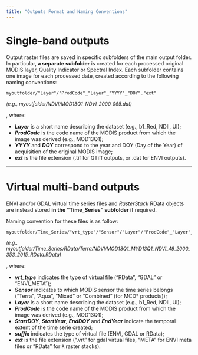 ```yaml
---
title: "Outputs Format and Naming Conventions"
---
```


# <i class="fa fa-arrow-circle-o-right" aria-hidden="true"></i> __Single-band outputs__

Output raster files are saved in specific subfolders of the main output folder. 
In particular, **a separate subfolder** is created for each processed original 
MODIS layer, Quality Indicator or Spectral Index. Each subfolder contains one image
for each processed date, created according to the following naming conventions: 

```
myoutfolder/"Layer"/"ProdCode"_"Layer"_"YYYY"_"DOY"."ext"
```

<font size="2"> _(e.g., myoutfolder/NDVI/MOD13Q1\_NDVI\_2000\_065.dat)_ </font size="2">

, where: 

  - **_Layer_** is a short name describing the dataset (e.g., b1_Red, NDII, UI);
  - **_ProdCode_** is the code name of the MODIS product from which the image was
  derived (e.g., MOD13Q1);
  - **_YYYY_** and **_DOY_** correspond to the year and DOY (Day of the Year) of 
  acquisition of the original MODIS image;
  - **_ext_** is the file extension (.tif for GTiff outputs, or .dat for ENVI outputs). 

____________________________________________________________________________________

# <i class="fa fa-arrow-circle-o-right" aria-hidden="true"></i> __Virtual multi-band outputs__

ENVI and/or GDAL virtual time series files and _RasterStack_ RData objects are 
instead stored **in the "Time\_Series" subfolder** if required.

Naming convention for these files is as follow:

```
myoutfolder/Time_Series/"vrt_type"/"Sensor"/"Layer"/"ProdCode"_"Layer"_"StartDOY"_"StartYear_"EndDOY"_"EndYear_"suffix".ext" 
```
<font size="2"> _(e.g., myoutfolder/Time_Series/RData/Terra/NDVI/MOD13Q1_MYD13Q1_NDVI_49_2000_353_2015_RData.RData)_ </font size="2"> 
             
, where: 

  - **_vrt_type_** indicates the type of virtual file ("RData", "GDAL" or "ENVI_META");
  - **_Sensor_** indicates to which MODIS sensor the time series belongs ("Terra",
  "Aqua", "Mixed" or "Combined" (for MCD* products));
  - **_Layer_** is a short name describing the dataset (e.g., b1_Red, NDII, UI);
  - **_ProdCode_** is the code name of the MODIS product from which the image was 
  derived (e.g., MOD13Q1);
  - **_StartDOY_**, **_StartYear_**, **_EndDOY_** and **_EndYear_** indicate the 
  temporal extent of the time serie created; 
  - **_suffix_** indicates the type of virtual file (ENVI, GDAL or RData);
  - **_ext_** is the file extension (".vrt" for gdal virtual files, "META" for 
  ENVI meta files or "RData" for `R` raster stacks). 
